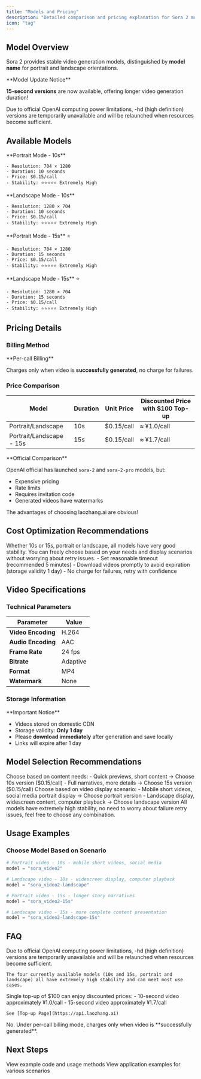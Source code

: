 ```yaml
---
title: "Models and Pricing"
description: "Detailed comparison and pricing explanation for Sora 2 models"
icon: "tag"
---
```


## Model Overview

Sora 2 provides stable video generation models, distinguished by **model name** for portrait and landscape orientations.

<Note>
**Model Update Notice**

**15-second versions** are now available, offering longer video generation duration!

Due to official OpenAI computing power limitations, -hd (high definition) versions are temporarily unavailable and will be relaunched when resources become sufficient.
</Note>

## Available Models

<CardGroup cols={2}>
  <Card title="sora_video2" icon="mobile">
    **Portrait Mode - 10s**

    - Resolution: 704 × 1280
    - Duration: 10 seconds
    - Price: $0.15/call
    - Stability: ⭐⭐⭐⭐⭐ Extremely High
  </Card>

  <Card title="sora_video2-landscape" icon="tv">
    **Landscape Mode - 10s**

    - Resolution: 1280 × 704
    - Duration: 10 seconds
    - Price: $0.15/call
    - Stability: ⭐⭐⭐⭐⭐ Extremely High
  </Card>

  <Card title="sora_video2-15s" icon="mobile">
    **Portrait Mode - 15s** ⭐

    - Resolution: 704 × 1280
    - Duration: 15 seconds
    - Price: $0.15/call
    - Stability: ⭐⭐⭐⭐⭐ Extremely High
  </Card>

  <Card title="sora_video2-landscape-15s" icon="tv">
    **Landscape Mode - 15s** ⭐

    - Resolution: 1280 × 704
    - Duration: 15 seconds
    - Price: $0.15/call
    - Stability: ⭐⭐⭐⭐⭐ Extremely High
  </Card>
</CardGroup>

## Pricing Details

### Billing Method

<Info>
**Per-call Billing**

Charges only when video is **successfully generated**, no charge for failures.
</Info>

### Price Comparison

| Model | Duration | Unit Price | Discounted Price with $100 Top-up |
|------|------|------|---------------|
| Portrait/Landscape | 10s | $0.15/call | ≈ ¥1.0/call |
| Portrait/Landscape - 15s | 15s | $0.15/call | ≈ ¥1.7/call |

<Note>
**Official Comparison**

OpenAI official has launched `sora-2` and `sora-2-pro` models, but:
- Expensive pricing
- Rate limits
- Requires invitation code
- Generated videos have watermarks

The advantages of choosing laozhang.ai are obvious!
</Note>

## Cost Optimization Recommendations

<AccordionGroup>
  <Accordion title="All models have extremely high stability" icon="mobile">
    Whether 10s or 15s, portrait or landscape, all models have very good stability. You can freely choose based on your needs and display scenarios without worrying about retry issues.
  </Accordion>

  <Accordion title="Batch generation optimization" icon="list">
    - Set reasonable timeout (recommended 5 minutes)
    - Download videos promptly to avoid expiration (storage validity 1 day)
    - No charge for failures, retry with confidence
  </Accordion>
</AccordionGroup>

## Video Specifications

### Technical Parameters

| Parameter | Value |
|------|-----|
| **Video Encoding** | H.264 |
| **Audio Encoding** | AAC |
| **Frame Rate** | 24 fps |
| **Bitrate** | Adaptive |
| **Format** | MP4 |
| **Watermark** | None |

### Storage Information

<Warning>
**Important Notice**

- Videos stored on domestic CDN
- Storage validity: **Only 1 day**
- Please **download immediately** after generation and save locally
- Links will expire after 1 day
</Warning>

## Model Selection Recommendations

<Steps>
  <Step title="Determine Duration">
    Choose based on content needs:
    - Quick previews, short content → Choose 10s version ($0.15/call)
    - Full narratives, more details → Choose 15s version ($0.15/call)
  </Step>

  <Step title="Determine Orientation">
    Choose based on video display scenario:
    - Mobile short videos, social media portrait display → Choose portrait version
    - Landscape display, widescreen content, computer playback → Choose landscape version
  </Step>

  <Step title="Stability Guarantee">
    All models have extremely high stability, no need to worry about failure retry issues, feel free to choose any combination.
  </Step>
</Steps>

## Usage Examples

### Choose Model Based on Scenario

```python
# Portrait video - 10s - mobile short videos, social media
model = "sora_video2"

# Landscape video - 10s - widescreen display, computer playback
model = "sora_video2-landscape"

# Portrait video - 15s - longer story narratives
model = "sora_video2-15s"

# Landscape video - 15s - more complete content presentation
model = "sora_video2-landscape-15s"
```

## FAQ

<AccordionGroup>
  <Accordion title="Why is there no HD version?" icon="circle-question">
    Due to official OpenAI computing power limitations, -hd (high definition) versions are temporarily unavailable and will be relaunched when resources become sufficient.
    
    The four currently available models (10s and 15s, portrait and landscape) all have extremely high stability and can meet most use cases.
  </Accordion>

  <Accordion title="How to get discounted prices through top-up?" icon="wallet">
    Single top-up of $100 can enjoy discounted prices:
    - 10-second video approximately ¥1.0/call
    - 15-second video approximately ¥1.7/call

    See [Top-up Page](https://api.laozhang.ai)
  </Accordion>

  <Accordion title="Will I be charged for failures?" icon="ban">
    No. Under per-call billing mode, charges only when video is **successfully generated**.
  </Accordion>
</AccordionGroup>

## Next Steps

<CardGroup cols={2}>
  <Card title="Quick Start" icon="rocket" href="/en/api-capabilities/sora2/quick-start">
    View example code and usage methods
  </Card>
  <Card title="More Examples" icon="code" href="/en/api-capabilities/sora2/examples">
    View application examples for various scenarios
  </Card>
</CardGroup>

